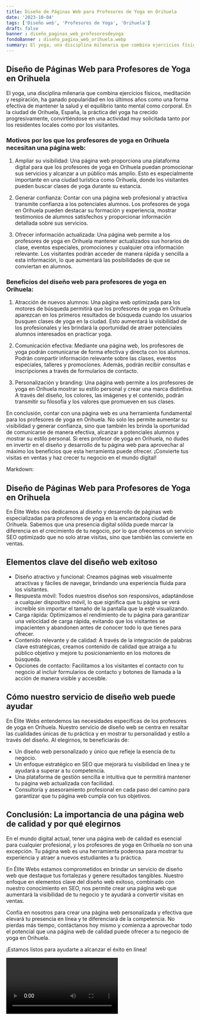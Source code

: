```yaml
---
title: Diseño de Páginas Web para Profesores de Yoga en Orihuela
date: '2023-10-04'
tags: ['Diseño web', 'Profesores de Yoga', 'Orihuela']
draft: false
banner : diseño_paginas_web_profesoresdeyoga
fondoBanner : diseño_pagina_web_orihuela.webp
summary: El yoga, una disciplina milenaria que combina ejercicios físicos, meditación y respiración, ha ganado popularidad en los últimos años como una forma efectiva de mantener la salud y el equilibrio tanto mental como corporal. En la ciudad de Orihuela, España, la práctica del yoga ha crecido progresivamente, convirtiéndose en una actividad muy solicitada tanto por los residentes locales como por los visitantes.
---
```


## Diseño de Páginas Web para Profesores de Yoga en Orihuela

El yoga, una disciplina milenaria que combina ejercicios físicos, meditación y respiración, ha ganado popularidad en los últimos años como una forma efectiva de mantener la salud y el equilibrio tanto mental como corporal. En la ciudad de Orihuela, España, la práctica del yoga ha crecido progresivamente, convirtiéndose en una actividad muy solicitada tanto por los residentes locales como por los visitantes.

### Motivos por los que los profesores de yoga en Orihuela necesitan una página web:

1. Ampliar su visibilidad: Una página web proporciona una plataforma digital para que los profesores de yoga en Orihuela puedan promocionar sus servicios y alcanzar a un público más amplio. Esto es especialmente importante en una ciudad turística como Orihuela, donde los visitantes pueden buscar clases de yoga durante su estancia.

2. Generar confianza: Contar con una página web profesional y atractiva transmite confianza a los potenciales alumnos. Los profesores de yoga en Orihuela pueden destacar su formación y experiencia, mostrar testimonios de alumnos satisfechos y proporcionar información detallada sobre sus servicios.

3. Ofrecer información actualizada: Una página web permite a los profesores de yoga en Orihuela mantener actualizados sus horarios de clase, eventos especiales, promociones y cualquier otra información relevante. Los visitantes podrán acceder de manera rápida y sencilla a esta información, lo que aumentará las posibilidades de que se conviertan en alumnos.

### Beneficios del diseño web para profesores de yoga en Orihuela:

1. Atracción de nuevos alumnos: Una página web optimizada para los motores de búsqueda permitirá que los profesores de yoga en Orihuela aparezcan en los primeros resultados de búsqueda cuando los usuarios busquen clases de yoga en la ciudad. Esto aumentará la visibilidad de los profesionales y les brindará la oportunidad de atraer potenciales alumnos interesados en practicar yoga.

2. Comunicación efectiva: Mediante una página web, los profesores de yoga podrán comunicarse de forma efectiva y directa con los alumnos. Podrán compartir información relevante sobre las clases, eventos especiales, talleres y promociones. Además, podrán recibir consultas e inscripciones a través de formularios de contacto.

3. Personalización y branding: Una página web permite a los profesores de yoga en Orihuela mostrar su estilo personal y crear una marca distintiva. A través del diseño, los colores, las imágenes y el contenido, podrán transmitir su filosofía y los valores que promueven en sus clases.

En conclusión, contar con una página web es una herramienta fundamental para los profesores de yoga en Orihuela. No solo les permite aumentar su visibilidad y generar confianza, sino que también les brinda la oportunidad de comunicarse de manera efectiva, alcanzar a potenciales alumnos y mostrar su estilo personal. Si eres profesor de yoga en Orihuela, no dudes en invertir en el diseño y desarrollo de tu página web para aprovechar al máximo los beneficios que esta herramienta puede ofrecer. ¡Convierte tus visitas en ventas y haz crecer tu negocio en el mundo digital!

<GifSeo />

<Cta />

Markdown:

## Diseño de Páginas Web para Profesores de Yoga en Orihuela

En Élite Webs nos dedicamos al diseño y desarrollo de páginas web especializadas para profesores de yoga en la encantadora ciudad de Orihuela. Sabemos que una presencia digital sólida puede marcar la diferencia en el crecimiento de tu negocio, por lo que ofrecemos un servicio SEO optimizado que no solo atrae visitas, sino que también las convierte en ventas.

## Elementos clave del diseño web exitoso

- Diseño atractivo y funcional: Creamos páginas web visualmente atractivas y fáciles de navegar, brindando una experiencia fluida para los visitantes.
- Respuesta móvil: Todos nuestros diseños son responsivos, adaptándose a cualquier dispositivo móvil, lo que significa que tu página se verá increíble sin importar el tamaño de la pantalla que la esté visualizando.
- Carga rápida: Optimizamos el rendimiento de tu página para garantizar una velocidad de carga rápida, evitando que los visitantes se impacienten y abandonen antes de conocer todo lo que tienes para ofrecer.
- Contenido relevante y de calidad: A través de la integración de palabras clave estratégicas, creamos contenido de calidad que atraiga a tu público objetivo y mejore tu posicionamiento en los motores de búsqueda.
- Opciones de contacto: Facilitamos a los visitantes el contacto con tu negocio al incluir formularios de contacto y botones de llamada a la acción de manera visible y accesible.

## Cómo nuestro servicio de diseño web puede ayudar

En Élite Webs entendemos las necesidades específicas de los profesores de yoga en Orihuela. Nuestro servicio de diseño web se centra en resaltar las cualidades únicas de tu práctica y en mostrar tu personalidad y estilo a través del diseño. Al elegirnos, te beneficiarás de:

- Un diseño web personalizado y único que refleje la esencia de tu negocio.
- Un enfoque estratégico en SEO que mejorará tu visibilidad en línea y te ayudará a superar a tu competencia.
- Una plataforma de gestión sencilla e intuitiva que te permitirá mantener tu página web actualizada con facilidad.
- Consultoría y asesoramiento profesional en cada paso del camino para garantizar que tu página web cumpla con tus objetivos.

## Conclusión: La importancia de una página web de calidad y por qué elegirnos

En el mundo digital actual, tener una página web de calidad es esencial para cualquier profesional, y los profesores de yoga en Orihuela no son una excepción. Tu página web es una herramienta poderosa para mostrar tu experiencia y atraer a nuevos estudiantes a tu práctica.

En Élite Webs estamos comprometidos en brindar un servicio de diseño web que destaque tus fortalezas y genere resultados tangibles. Nuestro enfoque en elementos clave del diseño web exitoso, combinado con nuestro conocimiento en SEO, nos permite crear una página web que aumentará la visibilidad de tu negocio y te ayudará a convertir visitas en ventas.

Confía en nosotros para crear una página web personalizada y efectiva que elevará tu presencia en línea y te diferenciará de la competencia. No pierdas más tiempo, contáctanos hoy mismo y comienza a aprovechar todo el potencial que una página web de calidad puede ofrecer a tu negocio de yoga en Orihuela.

¡Estamos listos para ayudarte a alcanzar el éxito en línea!

<Video />

<CtaBot job='Profesores de Yoga' city='Orihuela'/>

<Gmaps query='Orihuela+españa+maps' />